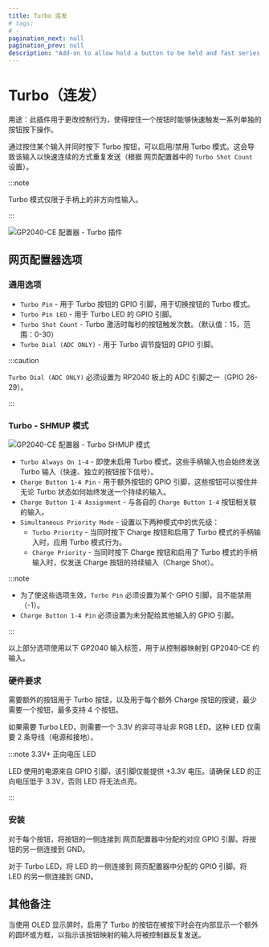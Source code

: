 ```yaml
---
title: Turbo 连发
# tags:
# -
pagination_next: null
pagination_prev: null
description: "Add-on to allow hold a button to be held and fast series of button presses and inputs to be sent."
---
```



# Turbo（连发）

用途：此插件用于更改控制行为，使得按住一个按钮时能够快速触发一系列单独的按钮按下操作。

通过按住某个输入并同时按下 Turbo 按钮，可以启用/禁用 Turbo 模式。这会导致该输入以快速连续的方式重复发送（根据 网页配置器中的 `Turbo Shot Count` 设置）。

:::note

Turbo 模式仅限于手柄上的非方向性输入。

:::

![GP2040-CE 配置器 - Turbo 插件](../assets/images/gpc-add-ons-turbo.png)

## 网页配置器选项

### 通用选项

- `Turbo Pin` - 用于 Turbo 按钮的 GPIO 引脚，用于切换按钮的 Turbo 模式。
- `Turbo Pin LED` - 用于 Turbo LED 的 GPIO 引脚。
- `Turbo Shot Count` - Turbo 激活时每秒的按钮触发次数。（默认值：15，范围：0-30）
- `Turbo Dial (ADC ONLY)` - 用于 Turbo 调节旋钮的 GPIO 引脚。

:::caution

`Turbo Dial (ADC ONLY)` 必须设置为 RP2040 板上的 ADC 引脚之一（GPIO 26-29）。

:::

### Turbo - SHMUP 模式

![GP2040-CE 配置器 - Turbo SHMUP 模式](../assets/images/gpc-add-ons-turbo-shmup.png)

- `Turbo Always On 1-4` - 即使未启用 Turbo 模式，这些手柄输入也会始终发送 Turbo 输入（快速、独立的按钮按下信号）。
- `Charge Button 1-4 Pin` - 用于额外按钮的 GPIO 引脚，这些按钮可以按住并无论 Turbo 状态如何始终发送一个持续的输入。
- `Charge Button 1-4 Assignment` - 与各自的 `Charge Button 1-4` 按钮相关联的输入。
- `Simultaneous Priority Mode` - 设置以下两种模式中的优先级：
  - `Turbo Priority` - 当同时按下 Charge 按钮和启用了 Turbo 模式的手柄输入时，应用 Turbo 模式行为。
  - `Charge Priority` - 当同时按下 Charge 按钮和启用了 Turbo 模式的手柄输入时，仅发送 Charge 按钮的持续输入（Charge Shot）。

:::note

- 为了使这些选项生效，`Turbo Pin` 必须设置为某个 GPIO 引脚，且不能禁用（-1）。
- `Charge Button 1-4 Pin` 必须设置为未分配给其他输入的 GPIO 引脚。

:::

以上部分选项使用以下 GP2040 输入标签，用于从控制器映射到 GP2040-CE 的输入。

<InputTable />

### 硬件要求

需要额外的按钮用于 Turbo 按钮，以及用于每个额外 Charge 按钮的按键，最少需要一个按钮，最多支持 4 个按钮。

如果需要 Turbo LED，则需要一个 3.3V 的非可寻址非 RGB LED。这种 LED 仅需要 2 条导线（电源和接地）。

:::note 3.3V+ 正向电压 LED

LED 使用的电源来自 GPIO 引脚，该引脚仅能提供 +3.3V 电压。请确保 LED 的正向电压低于 3.3V，否则 LED 将无法点亮。

:::

### 安装

对于每个按钮，将按钮的一侧连接到 网页配置器中分配的对应 GPIO 引脚。将按钮的另一侧连接到 GND。

对于 Turbo LED，将 LED 的一侧连接到 网页配置器中分配的 GPIO 引脚。将 LED 的另一侧连接到 GND。

## 其他备注

当使用 OLED 显示屏时，启用了 Turbo 的按钮在被按下时会在内部显示一个额外的圆环或方框，以指示该按钮映射的输入将被控制器反复发送。

